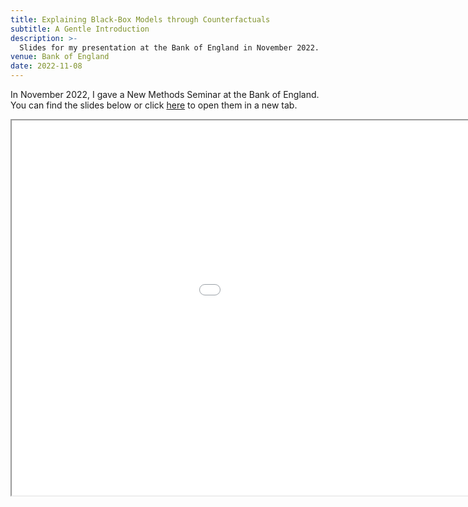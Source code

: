 ```yaml
---
title: Explaining Black-Box Models through Counterfactuals
subtitle: A Gentle Introduction
description: >-
  Slides for my presentation at the Bank of England in November 2022. 
venue: Bank of England
date: 2022-11-08
---
```


In November 2022, I gave a New Methods Seminar at the Bank of England. You can find the slides below or click [here](presentation.qmd){target="_blank"} to open them in a new tab.

```{=html}
<iframe width="1200" height="600" marginheight="0" marginwidth="0" src="presentation.html"></iframe>
```